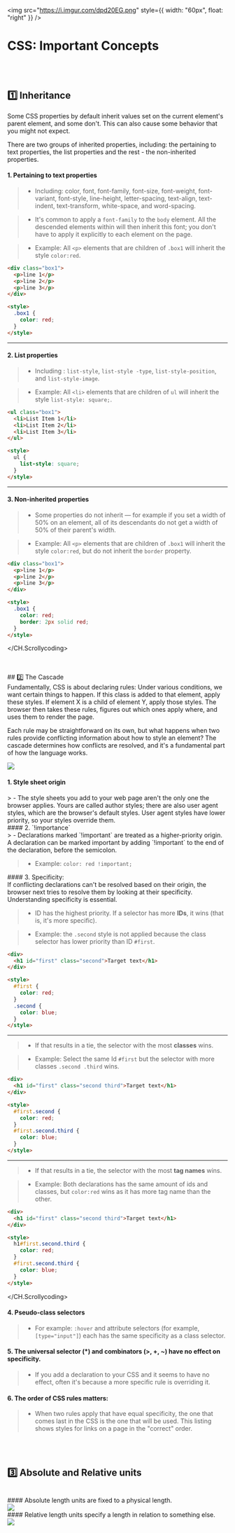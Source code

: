<img
  src="https://i.imgur.com/dpd20EG.png"
  style={{ width: "60px", float: "right" }}
/>
# CSS: Important Concepts

<br />
<br />

## 1️⃣ Inheritance

<div class="text-box">
Some CSS properties by default inherit values set on the current element's parent element, and some don't. This can also cause some behavior that you might not expect.

There are two groups of inherited properties, including: the pertaining to text properties, the list properties and the rest - the non-inherited properties.

</div>
<CH.Scrollycoding preset="https://codesandbox.io/s/intro-to-css-x1yo7u">

#### 1. Pertaining to text properties

> - Including: color, font, font-family, font-size, font-weight, font-variant, font-style, line-height, letter-spacing, text-align, text-indent, text-transform, white-space, and word-spacing.

> - It's common to apply a `font-family` to the `body` element. All the descended elements within will then inherit this font; you don't have to apply it explicitly to each element on the page.

> - Example: All `<p>` elements that are children of `.box1` will inherit the style `color:red`.

```html index.html
<div class="box1">
  <p>line 1</p>
  <p>line 2</p>
  <p>line 3</p>
</div>

<style>
  .box1 {
    color: red;
  }
</style>
```

---

#### 2. List properties

> - Including : `list-style`, `list-style -type`, `list-style-position`, and `list-style-image`.

> - Example: All `<li>` elements that are children of `ul` will inherit the style `list-style: square;`.

```html index.html
<ul class="box1">
  <li>List Item 1</li>
  <li>List Item 2</li>
  <li>List Item 3</li>
</ul>

<style>
  ul {
    list-style: square;
  }
</style>
```

---

#### 3. Non-inherited properties

> - Some properties do not inherit — for example if you set a width of 50% on an element, all of its descendants do not get a width of 50% of their parent's width.

> - Example: All `<p>` elements that are children of `.box1` will inherit the style `color:red`, but do not inherit the `border` property.

```html index.html
<div class="box1">
  <p>line 1</p>
  <p>line 2</p>
  <p>line 3</p>
</div>

<style>
  .box1 {
    color: red;
    border: 2px solid red;
  }
</style>
```

</CH.Scrollycoding>

<br />
<br />
## 2️⃣ The Cascade

<div class="text-box" >
Fundamentally, CSS is about declaring rules: Under various conditions, we want certain things to happen. If this class is added to that element, apply these styles. If element X is a child of element Y, apply those styles. The browser then takes these rules, figures out which ones apply where, and uses them to render the page.

Each rule may be straightforward on its own, but what happens when two rules provide conflicting information about how to style an element? The cascade determines how conflicts are resolved, and it's a fundamental part of how the language works.

</div>
<img
  style={{ width: "500px" }}
  src="https://i.imgur.com/HmaoVxS.png
"
/>

#### 1. Style sheet origin

<div class="text-box">
  > - The style sheets you add to your web page aren't the only one the browser
  applies. Yours are called author styles; there are also user agent styles,
  which are the browser's default styles. User agent styles have lower priority,
  so your styles override them.
</div>
#### 2. `!importance`
<div class="text-box">
  > - Declarations marked `!important` are treated as a higher-priority origin.
  A declaration can be marked important by adding `!important` to the end of the
  declaration, before the semicolon.
  
  > - Example: `color: red !important;`
</div>
#### 3. Specificity:
<div class="text-box">
If conflicting declarations can't be resolved based on their origin, the browser next tries to resolve them by looking at their specificity. Understanding specificity is essential.
</div>
<CH.Scrollycoding preset="https://codesandbox.io/s/intro-to-css-x1yo7u">

> - ID has the highest priority. If a selector has more **IDs**, it wins (that is, it's more specific).

> - Example: the `.second` style is not applied because the class selector has lower priority than ID `#first`.

```html index.html
<div>
  <h1 id="first" class="second">Target text</h1>
</div>

<style>
  #first {
    color: red;
  }
  .second {
    color: blue;
  }
</style>
```

---

> - If that results in a tie, the selector with the most **classes** wins.

> - Example: Select the same Id `#first` but the selector with more classes `.second .third` wins.

```html index.html
<div>
  <h1 id="first" class="second third">Target text</h1>
</div>

<style>
  #first.second {
    color: red;
  }
  #first.second.third {
    color: blue;
  }
</style>
```

---

> - If that results in a tie, the selector with the most **tag names** wins.

> - Example: Both declarations has the same amount of ids and classes, but `color:red` wins as it has more tag name than the other.

```html index.html
<div>
  <h1 id="first" class="second third">Target text</h1>
</div>

<style>
  h1#first.second.third {
    color: red;
  }
  #first.second.third {
    color: blue;
  }
</style>
```

</CH.Scrollycoding>

#### 4. Pseudo-class selectors

> - For example: `:hover` and attribute selectors (for example, `[type="input"]`) each has the same specificity as a class selector.

#### 5. The universal selector (\*) and combinators (>, +, ~) have no effect on specificity.

> - If you add a declaration to your CSS and it seems to have no effect, often it's because a more specific rule is overriding it.

#### 6. The order of CSS rules matters:

> - When two rules apply that have equal specificity, the one that comes last in the CSS is the one that will be used. This listing shows styles for links on a page in the "correct" order.

<br />
<br />

## 3️⃣ Absolute and Relative units

<br />
#### Absolute length units are fixed to a physical length.

<br />
<img
  style={{ width: "300px" }}
  src="https://i.imgur.com/m3R1COl.png
"
/>

<br />
#### Relative length units specify a length in relation to something else.
<br />
<img
  style={{ width: "300px" }}
  src="https://i.imgur.com/nwAPgqE.png
"
/>
<br />
<br />
<br />
